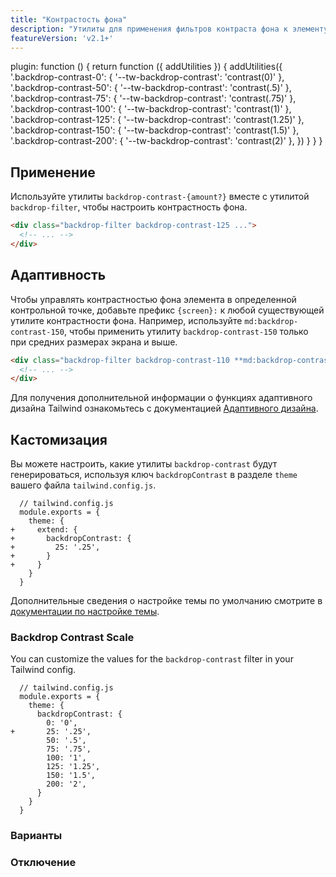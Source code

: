 ```yaml
---
title: "Контрастость фона"
description: "Утилиты для применения фильтров контраста фона к элементу."
featureVersion: 'v2.1+'
---
```



  plugin: function () {
    return function ({ addUtilities }) {
      addUtilities({
        '.backdrop-contrast-0': { '--tw-backdrop-contrast': 'contrast(0)' },
        '.backdrop-contrast-50': { '--tw-backdrop-contrast': 'contrast(.5)' },
        '.backdrop-contrast-75': { '--tw-backdrop-contrast': 'contrast(.75)' },
        '.backdrop-contrast-100': { '--tw-backdrop-contrast': 'contrast(1)' },
        '.backdrop-contrast-125': { '--tw-backdrop-contrast': 'contrast(1.25)' },
        '.backdrop-contrast-150': { '--tw-backdrop-contrast': 'contrast(1.5)' },
        '.backdrop-contrast-200': { '--tw-backdrop-contrast': 'contrast(2)' },
      })
    }
  }
}

## Применение

Используйте утилиты `backdrop-contrast-{amount?}` вместе с утилитой `backdrop-filter`, чтобы настроить контрастность фона.

```html
<div class="backdrop-filter backdrop-contrast-125 ...">
  <!-- ... -->
</div>
```

## Адаптивность

Чтобы управлять контрастностью фона элемента в определенной контрольной точке, добавьте префикс `{screen}:` к любой существующей утилите контрастности фона. Например, используйте `md:backdrop-contrast-150`, чтобы применить утилиту `backdrop-contrast-150` только при средних размерах экрана и выше.

```html
<div class="backdrop-filter backdrop-contrast-110 **md:backdrop-contrast-150** ...">
  <!-- ... -->
</div>
```

Для получения дополнительной информации о функциях адаптивного дизайна Tailwind ознакомьтесь с документацией [Адаптивного дизайна](/docs/responsive-design).

## Кастомизация

Вы можете настроить, какие утилиты `backdrop-contrast` будут генерироваться, используя ключ `backdropContrast` в разделе `theme` вашего файла `tailwind.config.js`.

```diff-js
  // tailwind.config.js
  module.exports = {
    theme: {
+     extend: {
+       backdropContrast: {
+         25: '.25',
+       }
+     }
    }
  }
```

Дополнительные сведения о настройке темы по умолчанию смотрите в [документации по настройке темы](/docs/theme#customizing-the-default-theme).

### Backdrop Contrast Scale

You can customize the values for the `backdrop-contrast` filter in your Tailwind config.

```diff-js
  // tailwind.config.js
  module.exports = {
    theme: {
      backdropContrast: {
        0: '0',
+       25: '.25',
        50: '.5',
        75: '.75',
        100: '1',
        125: '1.25',
        150: '1.5',
        200: '2',
      }
    }
  }
```

### Варианты

<Variants plugin="backdropContrast" name="backdrop contrast" />

### Отключение

<Disabling plugin="backdropContrast" name="backdrop contrast" />
